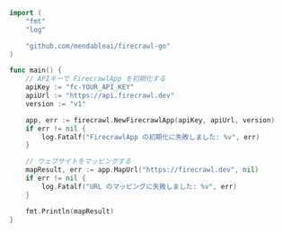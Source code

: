 ```go Go
import (
	"fmt"
	"log"

	"github.com/mendableai/firecrawl-go"
)

func main() {
	// APIキーで FirecrawlApp を初期化する
	apiKey := "fc-YOUR_API_KEY"
	apiUrl := "https://api.firecrawl.dev"
	version := "v1"

	app, err := firecrawl.NewFirecrawlApp(apiKey, apiUrl, version)
	if err != nil {
		log.Fatalf("FirecrawlApp の初期化に失敗しました: %v", err)
	}

	// ウェブサイトをマッピングする
	mapResult, err := app.MapUrl("https://firecrawl.dev", nil)
	if err != nil {
		log.Fatalf("URL のマッピングに失敗しました: %v", err)
	}

	fmt.Println(mapResult)
}
```
